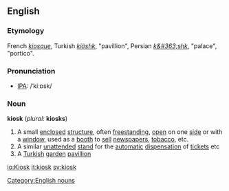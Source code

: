 ==English==
===Etymology===
French ''[[kiosque]]'', Turkish ''[[kiöshk]]'', "pavillion", Persian ''[[k&#363;shk]]'', "palace", "portico".
===Pronunciation===
*[[IPA]]: /ˈkiːɒsk/
===Noun===
'''kiosk''' (''plural:'' '''kiosks''')
{{wikipedia}}
#A small [[enclose]]d [[structure]], often [[freestanding]], [[open]] on one [[side]] or with a [[window]], used as a [[booth]] to [[sell]] [[newspaper]]s, [[tobacco]], etc.
#A similar [[unattended]] [[stand]] for the [[automatic]] [[dispensation]] of [[ticket]]s etc
#A [[Turkish]] [[garden]] [[pavillion]]

[[Category:English nouns]]

[[io:Kiosk]]
[[it:kiosk]]
[[sv:kiosk]]